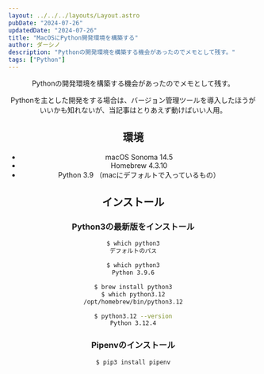 ```yaml
---
layout: ../../../layouts/Layout.astro
pubDate: "2024-07-26"
updatedDate: "2024-07-26"
title: "MacOSにPython開発環境を構築する"
author: ダーシノ
description: "Pythonの開発環境を構築する機会があったのでメモとして残す。"
tags: ["Python"]
---
```



<Header {...frontmatter} />

Pythonの開発環境を構築する機会があったのでメモとして残す。

Pythonを主とした開発をする場合は、バージョン管理ツールを導入したほうがいいかも知れないが、当記事はとりあえず動けばいい人用。

## 環境

- macOS Sonoma 14.5
- Homebrew 4.3.10
- Python 3.9 （macにデフォルトで入っているもの）

## インストール

### Python3の最新版をインストール
```sh
$ which python3
デフォルトのパス

$ which python3
Python 3.9.6
```

```sh
$ brew install python3
$ which python3.12
/opt/homebrew/bin/python3.12

$ python3.12 --version
Python 3.12.4
```

### Pipenvのインストール
```sh
$ pip3 install pipenv
```
